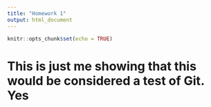 ```yaml
---
title: "Homework 1"
output: html_document
---
```


```r
knitr::opts_chunk$set(echo = TRUE)
```

# This is just me showing that this would be considered a test of Git. Yes